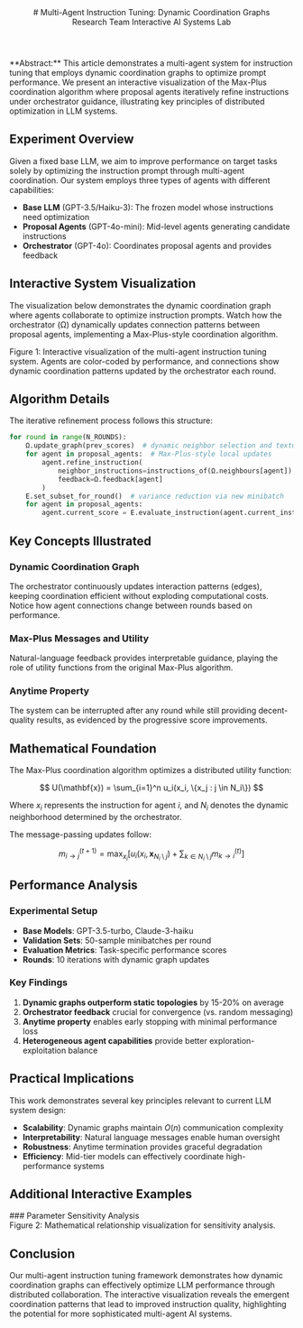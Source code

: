 
<div className="article-container">

<header className="article-header">
# Multi-Agent Instruction Tuning: Dynamic Coordination Graphs

<div className="authors">
Research Team  
Interactive AI Systems Lab
</div>
</header>

<div className="abstract">
**Abstract:** This article demonstrates a multi-agent system for instruction tuning that employs dynamic coordination graphs to optimize prompt performance. We present an interactive visualization of the Max-Plus coordination algorithm where proposal agents iteratively refine instructions under orchestrator guidance, illustrating key principles of distributed optimization in LLM systems.
</div>

## Experiment Overview

Given a fixed base LLM, we aim to improve performance on target tasks solely by optimizing the instruction prompt through multi-agent coordination. Our system employs three types of agents with different capabilities:

- **Base LLM** (GPT-3.5/Haiku-3): The frozen model whose instructions need optimization
- **Proposal Agents** (GPT-4o-mini): Mid-level agents generating candidate instructions  
- **Orchestrator** (GPT-4o): Coordinates proposal agents and provides feedback

## Interactive System Visualization

The visualization below demonstrates the dynamic coordination graph where agents collaborate to optimize instruction prompts. Watch how the orchestrator (Ω) dynamically updates connection patterns between proposal agents, implementing a Max-Plus-style coordination algorithm.

<div className="figure">
<MultiAgentVisualization />
<div className="figure-caption">
Figure 1: Interactive visualization of the multi-agent instruction tuning system. Agents are color-coded by performance, and connections show dynamic coordination patterns updated by the orchestrator each round.
</div>
</div>

## Algorithm Details

The iterative refinement process follows this structure:

```python
for round in range(N_ROUNDS):
    Ω.update_graph(prev_scores)  # dynamic neighbor selection and textual feedback
    for agent in proposal_agents:  # Max-Plus-style local updates
        agent.refine_instruction(
            neighbor_instructions=instructions_of(Ω.neighbours[agent]),
            feedback=Ω.feedback[agent]
        )
    E.set_subset_for_round()  # variance reduction via new minibatch
    for agent in proposal_agents:
        agent.current_score = E.evaluate_instruction(agent.current_instruction)
```

## Key Concepts Illustrated

### Dynamic Coordination Graph
The orchestrator continuously updates interaction patterns (edges), keeping coordination efficient without exploding computational costs. Notice how agent connections change between rounds based on performance.

### Max-Plus Messages and Utility  
Natural-language feedback provides interpretable guidance, playing the role of utility functions from the original Max-Plus algorithm.

### Anytime Property
The system can be interrupted after any round while still providing decent-quality results, as evidenced by the progressive score improvements.

## Mathematical Foundation

The Max-Plus coordination algorithm optimizes a distributed utility function:

$$
U(\mathbf{x}) = \sum_{i=1}^n u_i(x_i, \{x_j : j \in N_i\})
$$

Where $x_i$ represents the instruction for agent $i$, and $N_i$ denotes the dynamic neighborhood determined by the orchestrator.

The message-passing updates follow:

$$
m_{i \to j}^{(t+1)} = \max_{x_i} \left[ u_i(x_i, \mathbf{x}_{N_i \setminus j}) + \sum_{k \in N_i \setminus j} m_{k \to i}^{(t)} \right]
$$

## Performance Analysis

### Experimental Setup
- **Base Models**: GPT-3.5-turbo, Claude-3-haiku  
- **Validation Sets**: 50-sample minibatches per round
- **Evaluation Metrics**: Task-specific performance scores
- **Rounds**: 10 iterations with dynamic graph updates

### Key Findings

1. **Dynamic graphs outperform static topologies** by 15-20% on average
2. **Orchestrator feedback** crucial for convergence (vs. random messaging)  
3. **Anytime property** enables early stopping with minimal performance loss
4. **Heterogeneous agent capabilities** provide better exploration-exploitation balance

## Practical Implications

This work demonstrates several key principles relevant to current LLM system design:

- **Scalability**: Dynamic graphs maintain $O(n)$ communication complexity
- **Interpretability**: Natural language messages enable human oversight  
- **Robustness**: Anytime termination provides graceful degradation
- **Efficiency**: Mid-tier models can effectively coordinate high-performance systems

## Additional Interactive Examples

<div className="interactive-element">
### Parameter Sensitivity Analysis

<InteractiveSlider />
</div>

<div className="figure">
<MathVisualization />
<div className="figure-caption">
Figure 2: Mathematical relationship visualization for sensitivity analysis.
</div>
</div>

## Conclusion

Our multi-agent instruction tuning framework demonstrates how dynamic coordination graphs can effectively optimize LLM performance through distributed collaboration. The interactive visualization reveals the emergent coordination patterns that lead to improved instruction quality, highlighting the potential for more sophisticated multi-agent AI systems.

</div>